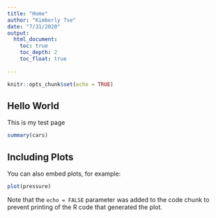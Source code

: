 ---
title: "Home"
author: "Kimberly Tse"
date: "7/31/2020"
output: 
  html_document:
    toc: true
    toc_depth: 2
    toc_float: true
    
---

```{r setup, include=FALSE}
knitr::opts_chunk$set(echo = TRUE)
```

## Hello World

This is my test page


```{r cars}
summary(cars)
```

## Including Plots

You can also embed plots, for example:

```{r pressure, echo=FALSE}
plot(pressure)
```

Note that the `echo = FALSE` parameter was added to the code chunk to prevent printing of the R code that generated the plot.
